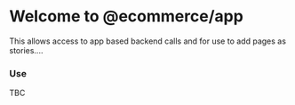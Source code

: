
<Meta title="Welcome/Intro" />

<Logo height="50px" />

# Welcome to @ecommerce/app

This allows access to app based backend calls and for use to add pages as stories....

### **Use**

TBC
